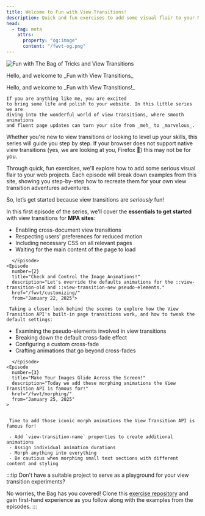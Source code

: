 ```yaml
---
title: Welcome to Fun with View Transitions!
description: Quick and fun exercises to add some visual flair to your MPA website with view transitions.
head:
  - tag: meta
    attrs:
      property: "og:image"
      content: "/fwvt-og.png"
---
```


<script>{`document.querySelector("h1").innerHTML="Welcome to<br/><i>Fun with View Transitions</i>!"`}</script>


<div id="intro">
  <Media>
  <Image src={wb} alt="Fun with The Bag of Tricks and View Transitions" />
  <p slot="caption">Hello, and welcome to _Fun with View Transitions_</p>
  </Media>
  <div id="intro-text">
    Hello, and welcome to _Fun with View Transitions!_

    If you are anything like me, you are excited
    to bring some life and polish to your website. In this little series we are
    diving into the wonderful world of view transitions, where smooth animations
    and fluent page updates can turn your site from _meh_ to _marvelous_.

Whether you're new to view transitions or looking to level up your skills, this series will guide you step by step. If your browser does not support native view transitions (yes, we are looking at you, Firefox 👀) this may not be for you.

Through quick, fun exercises, we'll explore how to add some serious visual flair to your web projects. Each episode will break down examples from this site, showing you step-by-step how to recreate them for your own view transition adventures adventures.

So, let’s get started because view transitions are _seriously_ fun!

  </div>
  </div>

<div class="no-vtbag-decl">
  <EpisodePlayer>
    <Episode
        number={1}
        title="Ladies and Gentlemen, Start Your Engines!"
        description="We enable browser-native cross-document view transitions globally on your multi-page site."
        details=""
        href="/fwvt/enabling/"
        from="January 19, 2025"
      >

In this first episode of the series, we'll cover the **essentials to get started** with view transitions for **MPA sites**:

<div>

  - Enabling cross-document view transitions
  - Respecting users' preferences for reduced motion
  - Including necessary CSS on all relevant pages
  - Waiting for the main content of the page to load

</div>

      </Episode>
    <Episode
      number={2}
      title="Check and Control the Image Animations!"
      description="Let's override the defaults animations for the ::view-transition-old and ::view-transition-new pseudo-elements."
      href="/fwvt/customizing/"
      from="January 22, 2025">

     Taking a closer look behind the scenes to explore how the View Transition API's built-in page transitions work, and how to tweak the default settings:

<div>

  - Examining the pseudo-elements involved in view transitions
  - Breaking down the default cross-fade effect
  - Configuring a custom cross-fade
  - Crafting animations that go beyond cross-fades

</div>

      </Episode>
    <Episode
      number={3}
      title="Make Your Images Glide Across the Screen!"
      description="Today we add these morphing animations the View Transition API is famous for!"
      href="/fwvt/morphing/"
      from="January 25, 2025"
    >


     Time to add those iconic morph animations the View Transition API is famous for!

     - Add `view-transition-name` properties to create additional animations
     - Assign individual animation durations
     - Morph anything into everything
     - Be cautious when morphing small text sections with different content and styling


</Episode>

  </EpisodePlayer>
</div>

:::tip
Don't have a suitable project to serve as a playground for your view transition experiments?

No worries, the Bag has you covered! Clone this [exercise repository](https://github.com/vtbag/fun-with-view-transitions) and gain first-hand experience as you follow along with the examples from the episodes.
:::

<portal-gate to="end:head">

<style>{`
  .episode {
    view-transition-class: episode;
  }
  #intro  {
    display: flex;
    flex-direction: column;
    div {
      flex: 1;
    }
    &>span {
      margin-left: auto;
      img {
        display: inline-block;
        height: 11lh;
        width: auto;
        view-transition-name: logo;
      }
    }
  }
  @media(min-width:450px) {
    #intro {
      flex-direction: row-reverse;
    }
  }
  :root {
    --sl-content-width: 100%;
  }
  aside.right-sidebar-container {
    display: none;
  }

`}</style>

</portal-gate>
